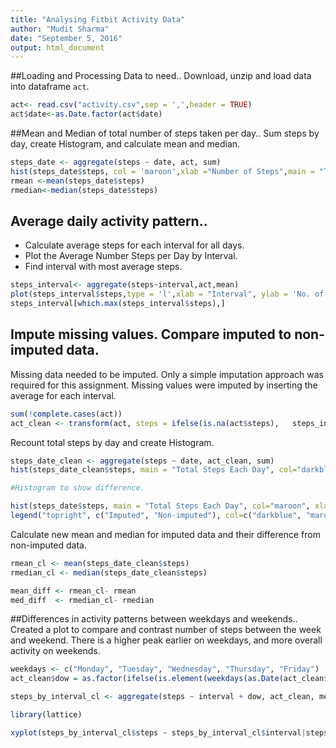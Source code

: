 ---
title: "Analysing Fitbit Activity Data"
author: "Mudit Sharma"
date: "September 5, 2016"
output: html_document
---

##Loading and Processing Data to need..
Download, unzip and load data into dataframe `act`.

```{r}
act<- read.csv("activity.csv",sep = ',',header = TRUE)
act$date<-as.Date.factor(act$date)
```

##Mean and Median of total number of steps taken per day..
Sum steps by day, create Histogram, and calculate mean and median.
```{r}
steps_date <- aggregate(steps ~ date, act, sum)
hist(steps_date$steps, col = 'maroon',xlab ="Number of Steps",main = "Total Steps per Day")
rmean <-mean(steps_date$steps)
rmedian<-median(steps_date$steps)
```
## Average daily activity pattern..

* Calculate average steps for each interval for all days. 
* Plot the Average Number Steps per Day by Interval. 
* Find interval with most average steps.
```{r}
steps_interval<- aggregate(steps~interval,act,mean)
plot(steps_interval$steps,type = 'l',xlab = "Interval", ylab = 'No. of Steps', main = "Average Number of Steps per Day by Interval",col="darkblue")
steps_interval[which.max(steps_interval$steps),]
```
## Impute missing values. Compare imputed to non-imputed data.
Missing data needed to be imputed. Only a simple imputation approach was required for this assignment. 
Missing values were imputed by inserting the average for each interval.
```{r}
sum(!complete.cases(act))
act_clean <- transform(act, steps = ifelse(is.na(act$steps),   steps_interval$steps[match(act$interval,steps_interval$interval)], act$steps))
```
Recount total steps by day and create Histogram.
```{r}
steps_date_clean <- aggregate(steps ~ date, act_clean, sum)
hist(steps_date_clean$steps, main = "Total Steps Each Day", col="darkblue", xlab="Number of Steps")

#Histogram to show difference.

hist(steps_date$steps, main = "Total Steps Each Day", col="maroon", xlab="Number of Steps", add=T)
legend("topright", c("Imputed", "Non-imputed"), col=c("darkblue", "maroon"), lwd=10)
```

Calculate new mean and median for imputed data and their difference from non-imputed data.
```{r}
rmean_cl <- mean(steps_date_clean$steps)
rmedian_cl <- median(steps_date_clean$steps)

mean_diff <- rmean_cl- rmean
med_diff  <- rmedian_cl- rmedian
```

##Differences in activity patterns between weekdays and weekends..
Created a plot to compare and contrast number of steps between the week and weekend. There is a higher peak earlier on weekdays, and more overall activity on weekends.  
``` {r}
weekdays <- c("Monday", "Tuesday", "Wednesday", "Thursday", "Friday")
act_clean$dow = as.factor(ifelse(is.element(weekdays(as.Date(act_clean$date)),weekdays), "Weekday", "Weekend"))

steps_by_interval_cl <- aggregate(steps ~ interval + dow, act_clean, mean)

library(lattice)

xyplot(steps_by_interval_cl$steps ~ steps_by_interval_cl$interval|steps_by_interval_cl$dow, main="Average Steps per Day by Interval",xlab="Interval", ylab="Steps",layout=c(1,2), type="l")
```
